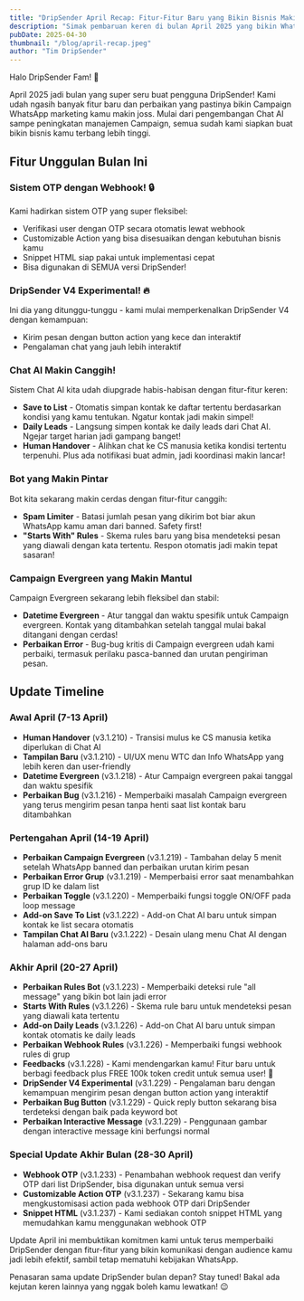 ```yaml
---
title: "DripSender April Recap: Fitur-Fitur Baru yang Bikin Bisnis Makin Kece!"
description: "Simak pembaruan keren di bulan April 2025 yang bikin WhatsApp marketing kamu tambah efektif!"
pubDate: 2025-04-30
thumbnail: "/blog/april-recap.jpeg"
author: "Tim DripSender"
---
```



<p></p>

Halo DripSender Fam! 🚀

April 2025 jadi bulan yang super seru buat pengguna DripSender! Kami udah ngasih banyak fitur baru dan perbaikan yang pastinya bikin Campaign WhatsApp marketing kamu makin joss. Mulai dari pengembangan Chat AI sampe peningkatan manajemen Campaign, semua sudah kami siapkan buat bikin bisnis kamu terbang lebih tinggi.

## Fitur Unggulan Bulan Ini

### Sistem OTP dengan Webhook! 🔒
Kami hadirkan sistem OTP yang super fleksibel:
- Verifikasi user dengan OTP secara otomatis lewat webhook
- Customizable Action yang bisa disesuaikan dengan kebutuhan bisnis kamu
- Snippet HTML siap pakai untuk implementasi cepat
- Bisa digunakan di SEMUA versi DripSender!

### DripSender V4 Experimental! 🔥
Ini dia yang ditunggu-tunggu - kami mulai memperkenalkan DripSender V4 dengan kemampuan:
- Kirim pesan dengan button action yang kece dan interaktif
- Pengalaman chat yang jauh lebih interaktif

### Chat AI Makin Canggih!
Sistem Chat AI kita udah diupgrade habis-habisan dengan fitur-fitur keren:

- **Save to List** - Otomatis simpan kontak ke daftar tertentu berdasarkan kondisi yang kamu tentukan. Ngatur kontak jadi makin simpel!
- **Daily Leads** - Langsung simpen kontak ke daily leads dari Chat AI. Ngejar target harian jadi gampang banget!
- **Human Handover** - Alihkan chat ke CS manusia ketika kondisi tertentu terpenuhi. Plus ada notifikasi buat admin, jadi koordinasi makin lancar!

### Bot yang Makin Pintar
Bot kita sekarang makin cerdas dengan fitur-fitur canggih:

- **Spam Limiter** - Batasi jumlah pesan yang dikirim bot biar akun WhatsApp kamu aman dari banned. Safety first!
- **"Starts With" Rules** - Skema rules baru yang bisa mendeteksi pesan yang diawali dengan kata tertentu. Respon otomatis jadi makin tepat sasaran!

### Campaign Evergreen yang Makin Mantul
Campaign Evergreen sekarang lebih fleksibel dan stabil:

- **Datetime Evergreen** - Atur tanggal dan waktu spesifik untuk Campaign evergreen. Kontak yang ditambahkan setelah tanggal mulai bakal ditangani dengan cerdas!
- **Perbaikan Error** - Bug-bug kritis di Campaign evergreen udah kami perbaiki, termasuk perilaku pasca-banned dan urutan pengiriman pesan.

## Update Timeline

### Awal April (7-13 April)
- **Human Handover** (v3.1.210) - Transisi mulus ke CS manusia ketika diperlukan di Chat AI
- **Tampilan Baru** (v3.1.210) - UI/UX menu WTC dan Info WhatsApp yang lebih keren dan user-friendly
- **Datetime Evergreen** (v3.1.218) - Atur Campaign evergreen pakai tanggal dan waktu spesifik
- **Perbaikan Bug** (v3.1.216) - Memperbaiki masalah Campaign evergreen yang terus mengirim pesan tanpa henti saat list kontak baru ditambahkan

### Pertengahan April (14-19 April)
- **Perbaikan Campaign Evergreen** (v3.1.219) - Tambahan delay 5 menit setelah WhatsApp banned dan perbaikan urutan kirim pesan
- **Perbaikan Error Grup** (v3.1.219) - Memperbaisi error saat menambahkan grup ID ke dalam list
- **Perbaikan Toggle** (v3.1.220) - Memperbaiki fungsi toggle ON/OFF pada loop message
- **Add-on Save To List** (v3.1.222) - Add-on Chat AI baru untuk simpan kontak ke list secara otomatis
- **Tampilan Chat AI Baru** (v3.1.222) - Desain ulang menu Chat AI dengan halaman add-ons baru

### Akhir April (20-27 April)
- **Perbaikan Rules Bot** (v3.1.223) - Memperbaiki deteksi rule "all message" yang bikin bot lain jadi error
- **Starts With Rules** (v3.1.226) - Skema rule baru untuk mendeteksi pesan yang diawali kata tertentu
- **Add-on Daily Leads** (v3.1.226) - Add-on Chat AI baru untuk simpan kontak otomatis ke daily leads
- **Perbaikan Webhook Rules** (v3.1.226) - Memperbaiki fungsi webhook rules di grup
- **Feedbacks** (v3.1.228) - Kami mendengarkan kamu! Fitur baru untuk berbagi feedback plus FREE 100k token credit untuk semua user! 🎁
- **DripSender V4 Experimental** (v3.1.229) - Pengalaman baru dengan kemampuan mengirim pesan dengan button action yang interaktif
- **Perbaikan Bug Button** (v3.1.229) - Quick reply button sekarang bisa terdeteksi dengan baik pada keyword bot
- **Perbaikan Interactive Message** (v3.1.229) - Penggunaan gambar dengan interactive message kini berfungsi normal

### Special Update Akhir Bulan (28-30 April)
- **Webhook OTP** (v3.1.233) - Penambahan webhook request dan verify OTP dari list DripSender, bisa digunakan untuk semua versi
- **Customizable Action OTP** (v3.1.237) - Sekarang kamu bisa mengkustomisasi action pada webhook OTP dari DripSender
- **Snippet HTML** (v3.1.237) - Kami sediakan contoh snippet HTML yang memudahkan kamu menggunakan webhook OTP

Update April ini membuktikan komitmen kami untuk terus memperbaiki DripSender dengan fitur-fitur yang bikin komunikasi dengan audience kamu jadi lebih efektif, sambil tetap mematuhi kebijakan WhatsApp.

Penasaran sama update DripSender bulan depan? Stay tuned! Bakal ada kejutan keren lainnya yang nggak boleh kamu lewatkan! 😉

<p></p> 